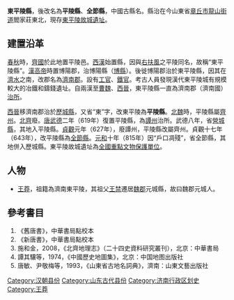 '''東平陵縣'''，後改名為'''平陵縣'''、'''全節縣'''，中國古縣名。縣治在今山東省[[章丘市|章丘市]][[龍山街道|龍山街道]]閻家莊東北，現存[[東平陵故城遺址|東平陵故城遺址]]。

==建置沿革==
[[春秋时期|春秋]]時，[[齊國|齊國]]於此地置平陵邑。[[西漢|西漢]]始置縣，因與[[右扶風|右扶風]]之平陵同名，故稱“東平陵縣”。[[漢高帝|漢高帝]]時置博陽郡，治博陽縣（[[博縣|博縣]]）。後徙博陽郡治於東平陵縣，因其在[[濟水|濟水]]之南，改郡名為[[濟南郡|濟南郡]]。設有[[工官|工官]]、[[鐵官|鐵官]]。考古人員發現漢代東平陵城有規模較大的冶鐵和鑄錢遺址。自兩漢至[[曹魏|曹魏]]、[[西晉|西晉]]，東平陵縣一直為濟南郡（濟南國）[[治所|治所]]。

[[西晉|西晉]]移濟南郡治於[[歷城縣|歷城縣]]，又省“東”字，改東平陵為'''平陵縣'''。[[北魏|北魏]]時，平陵縣屬[[齐州_(北魏)|齊州]]。[[北齊|北齊]]廢。[[唐代|唐]][[武德|武德]]二年（619年）復置平陵縣，為[[譚州_(唐朝)|譚州]]治所。武德八年，省[[營城縣|營城縣]]，其地入平陵縣。[[贞观_(唐朝)|貞觀]]元年（627年），廢譚州，平陵縣改屬齊州。貞觀十七年（643年），改平陵縣為[[全節縣|全節縣]]。[[元和_(唐朝)|元和]]十年（815年）因“戶口凋殘”，省全節縣，其地併入歷城縣。東平陵故城遺址為[[全國重點文物保護單位|全國重點文物保護單位]]。

==人物==
*[[王莽|王莽]]，祖籍為濟南東平陵，其祖父[[王禁|王禁]]遷居[[魏郡|魏郡]]元城縣，故曰魏郡元城人。

==參考書目==
#《舊唐書》，中華書局點校本
#《新唐書》，中華書局點校本
#施和金，2008，《北齊地理志》（二十四史資料研究叢刊），北京：中華書局
#譚其驤等，1974，《中國歷史地圖集》，北京：中国地图出版社
#唐敏、尹敬梅等，1993，《山東省古地名詞典》，濟南：山東文藝出版社

[[Category:汉朝县份|Category:汉朝县份]]
[[Category:山东古代县份|Category:山东古代县份]]
[[Category:济南行政区划史|Category:济南行政区划史]]
[[Category:王莽|Category:王莽]]